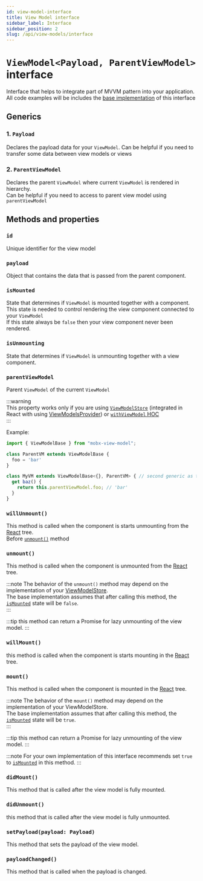```yaml
---
id: view-model-interface
title: View Model interface
sidebar_label: Interface
sidebar_position: 2
slug: /api/view-models/interface
---
```


# `ViewModel<Payload, ParentViewModel>` interface  

Interface that helps to integrate part of MVVM pattern into your application.  
All code examples will be includes the [base implementation](/api/view-models/base-implementation) of this interface  


## Generics  

### 1. `Payload`  
Declares the payload data for your `ViewModel`.
Can be helpful if you need to transfer some data between view models or views   

### 2. `ParentViewModel`   
Declares the parent `ViewModel` where current `ViewModel` is rendered in hierarchy.  
Can be helpful if you need to access to parent view model using `parentViewModel`  

## Methods and properties  

### `id`  
Unique identifier for the view model  

### `payload`  
Object that contains the data that is passed from the parent component.  

### `isMounted`  
State that determines if `ViewModel` is mounted together with a component.  
This state is needed to control rendering the view component connected to your `ViewModel`  
If this state always be `false` then your view component never been rendered.  

### `isUnmounting`  
State that determines if `ViewModel` is unmounting together with a view component.  

### `parentViewModel`   
Parent `ViewModel` of the current `ViewModel`  

:::warning   
This property works only if you are using [`ViewModelStore`](/api/view-model-store/interface) (integrated in React with using [ViewModelsProvider](/react/api/view-models-provider)) or [`withViewModel` HOC](/react/api/with-view-model)  
:::

Example:   
```ts
import { ViewModelBase } from "mobx-view-model";

class ParentVM extends ViewModelBase {
  foo = 'bar'
}

class MyVM extends ViewModelBase<{}, ParentVM> { // second generic as type for parent view model
  get baz() {
    return this.parentViewModel.foo; // 'bar'
  }
}
```

### `willUnmount()`  
This method is called when the component is starts unmounting from the [React](https://react.dev) tree.  
Before [`unmount()`](#unmount) method  

### `unmount()`  
This method is called when the component is unmounted from the [React](https://react.dev) tree.  

:::note The behavior of the `unmount()` method may depend on the implementation of your [ViewModelStore](/api/view-model-store/interface).  
The base implementation assumes that after calling this method, the [`isMounted`](#ismounted) state will be `false`.  
:::

:::tip
this method can return a Promise for lazy unmounting of the view model.
:::

### `willMount()`  
this method is called when the component is starts mounting in the [React](https://react.dev) tree.  

### `mount()`  
This method is called when the component is mounted in the [React](https://react.dev) tree.  

:::note The behavior of the `mount()` method may depend on the implementation of your ViewModelStore.  
The base implementation assumes that after calling this method, the [`isMounted`](#ismounted) state will be `true`.  
:::

:::tip
this method can return a Promise for lazy unmounting of the view model.
:::


:::note
For your own implementation of this interface recommends set `true` to [`isMounted`](#ismounted) in this method.
:::

### `didMount()`  
This method that is called after the view model is fully mounted.  

### `didUnmount()`  
this method that is called after the view model is fully unmounted.  

### `setPayload(payload: Payload)`  
This method that sets the payload of the view model.  

### `payloadChanged()`  
This method that is called when the payload is changed.  
